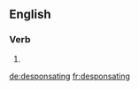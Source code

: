 
==English==

===Verb===
{{head|en}}

# {{present participle of|desponsate}}

[[de:desponsating]]
[[fr:desponsating]]